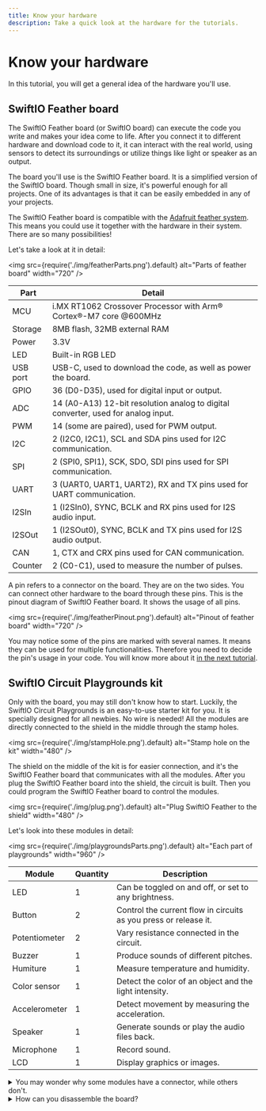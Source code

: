 ```yaml
---
title: Know your hardware
description: Take a quick look at the hardware for the tutorials. 
---
```


# Know your hardware

In this tutorial, you will get a general idea of the hardware you'll use.

## SwiftIO Feather board

The SwiftIO Feather board (or SwiftIO board) can execute the code you write and makes your idea come to life. After you connect it to different hardware and download code to it, it can interact with the real world, using sensors to detect its surroundings or utilize things like light or speaker as an output.

The board you'll use is the SwiftIO Feather board. It is a simplified version of the SwiftIO board. Though small in size, it's powerful enough for all projects. One of its advantages is that it can be easily embedded in any of your projects. 

The SwiftIO Feather board is compatible with the [Adafruit feather system](https://learn.adafruit.com/adafruit-feather). This means you could use it together with the hardware in their system. There are so many possibilities! 

Let's take a look at it in detail:

<img
  src={require('./img/featherParts.png').default}
  alt="Parts of feather board" width="720"
/>

| Part | Detail |
| --- | ------- |
| MCU | i.MX RT1062 Crossover Processor with Arm® Cortex®-M7 core @600MHz |
| Storage | 8MB flash, 32MB external RAM |
| Power | 3.3V |
| LED | Built-in RGB LED |
| USB port | USB-C, used to download the code, as well as power the board. |
| GPIO | 36 (D0-D35), used for digital input or output. |
| ADC | 14 (A0-A13) 12-bit resolution analog to digital converter, used for analog input. |
| PWM | 14 (some are paired), used for PWM output. |
| I2C | 2 (I2C0, I2C1), SCL and SDA pins used for I2C communication. |
| SPI | 2 (SPI0, SPI1), SCK, SDO, SDI pins used for SPI communication. |
| UART | 3 (UART0, UART1, UART2), RX and TX pins used for UART communication. |
| I2SIn | 1 (I2SIn0), SYNC, BCLK and RX pins used for I2S audio input. |
| I2SOut | 1 (I2SOut0), SYNC, BCLK and TX pins used for I2S audio output. |
| CAN | 1, CTX and CRX pins used for CAN communication. |
| Counter | 2 (C0-C1), used to measure the number of pulses. |


A pin refers to a connector on the board. They are on the two sides. You can connect other hardware to the board through these pins. This is the pinout diagram of SwiftIO Feather board. It shows the usage of all pins.

<img
  src={require('./img/featherPinout.png').default}
  alt="Pinout of feather board" width="720"
/>

You may notice some of the pins are marked with several names. It means they can be used for multiple functionalities. Therefore you need to decide the pin's usage in your code. You will know more about it [in the next tutorial](./swiftio-madboard).



## SwiftIO Circuit Playgrounds kit

Only with the board, you may still don't know how to start. Luckily, the SwiftIO Circuit Playgrounds is an easy-to-use starter kit for you. It is specially designed for all newbies. No wire is needed! All the modules are directly connected to the shield in the middle through the stamp holes. 

<img
  src={require('./img/stampHole.png').default}
  alt="Stamp hole on the kit" width="480"
/>

The shield on the middle of the kit is for easier connection, and it's the SwiftIO Feather board that communicates with all the modules. After you plug the SwiftIO Feather board into the shield, the circuit is built. Then you could program the SwiftIO Feather board to control the modules. 

<img
  src={require('./img/plug.png').default}
  alt="Plug SwiftIO Feather to the shield" width="480"
/>

Let's look into these modules in detail:

<img
  src={require('./img/playgroundsParts.png').default}
  alt="Each part of playgrounds" width="960"
/>

| Module | Quantity | Description |
| ------ | -------- | ----------- |
| LED | 1 | Can be toggled on and off, or set to any brightness. |
| Button | 2 | Control the current flow in circuits as you press or release it. |
| Potentiometer | 2 | Vary resistance connected in the circuit. |
| Buzzer | 1 | Produce sounds of different pitches. |
| Humiture | 1 | Measure temperature and humidity. |
| Color sensor | 1 | Detect the color of an object and the light intensity. |
| Accelerometer | 1 | Detect movement by measuring the acceleration. |
| Speaker | 1 | Generate sounds or play the audio files back. |
| Microphone | 1 | Record sound. |
| LCD | 1 | Display graphics or images. |



<details>
    <summary> You may wonder why some modules have a connector, while others don't.</summary>

These connectors are provided in the event that you wish to disassemble the board. Please note that disassembly is a one-way process, though, and you will not be able to reconnect the parts through the included board. Once apart, use 4-pin cables to connect the module to the shield. Some modules (the LCD, speaker, and microphone) don't have a connector since they require more than 4 wires and don't support 4-pin connectors. 

<img
  src={require('./img/disassembledParts.png').default}
  alt="Each part of playgrounds" width="960"
/>

:::caution Attention
Make sure not to connect these modules to the shield through the connectors since they are already connected through the board!
:::

</details>


<details>
    <summary>How can you disassemble the board?</summary>

As mentioned before, there are several pairs of stamp holes on each module for circuit connection. So the modules are separated by cutting at these holes as shown below.

<img
  src={require('./img/disassemble.png').default}
  alt="Disassemble the kit" width="360"
/>

:::caution Attention
Once again, you cannot put the board back together and once you've broken it apart, you will need to connect any circuits manually using cables.
:::

</details>

